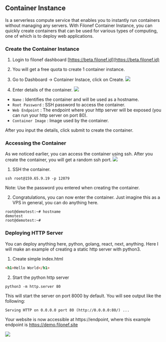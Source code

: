 ## Container Instance
Is a serverless compute service that enables you to instantly run containers without managing any servers. With Filonef Container Instance, you can quickly create containers that can be used for various types of computing, one of which is to deploy web applications.

### Create the Container Instance
1. Login to filonef dashboard [https://beta.filonef.id](https://beta.filonef.id)

2. You will get a free quota to create 1 container instance.

3. Go to Dashboard -> Container Instace, click on Create.
![](/img/container-dashboard.png)

4. Enter details of the container.
![](/img/create-container.png)

- `Name` : Identifies the container and will be used as a hostname.
- `Root Password` : SSH password to access the container.
- `Web Endpoint` :  The endpoint where your http server will be exposed (you can run your http server on port 80).
- `Container Image` : Image used by the container.

After you input the details, click submit to create the container.

### Accessing the Container
As we noticed earlier, you can access the container using ssh. After you create the container, you will get a random ssh port.
![](/img/detail-container.png)

1. SSH the container.
```copy
ssh root@159.65.9.19 -p 12079
```
Note: Use the password you entered when creating the container.

2. Congratulations, you can now enter the container. Just imagine this as a VPS in general, you can do anything here.
```
root@demotest:~# hostname
demotest
root@demotest:~#
```

### Deploying HTTP Server
You can deploy anything here, python, golang, react, next, anything. Here I will make an example of creating a static http server with python3.

1. Create simple index.html
```html filename="index.html" {} copy
<h1>Hello World</h1>
```

2. Start the python http server
```
python3 -m http.server 80
```

This will start the server on port 8000 by default. You will see output like the following:
```
Serving HTTP on 0.0.0.0 port 80 (http://0.0.0.0:80/) ...
```
Your website is now accessible at https://endpoint, where this example endpoint is https://demo.filonef.site

![](/img/demo-site.png)

